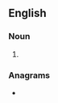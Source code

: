 {{also|agavés}}
==English==

===Noun===
{{head|en|noun plural form}}

# {{plural of|agave|lang=en}}

===Anagrams===
* {{l|en|savage}}